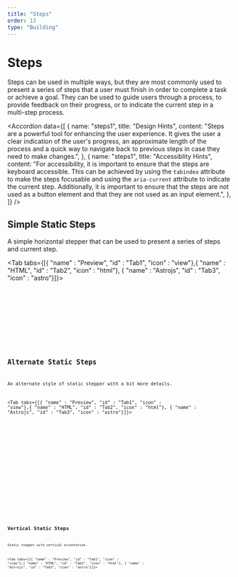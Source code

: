 ```yaml
---
title: "Steps"
order: 13
type: "Building"
---
```



# Steps

Steps can be used in multiple ways, but they are most commonly used to present a series of steps that a user must finish in order to complete a task or achieve a goal. They can be used to guide users through a process, to provide feedback on their progress, or to indicate the current step in a multi-step process.

<Accordion
  data={[
    {
      name: "steps1",
      title: "Design Hints",
      content:
        "Steps are a powerful tool for enhancing the user experience. It gives the user a clear indication of the user's progress, an approximate length of the process and a quick way to navigate back to previous steps in case they need to make changes.",
    },
    {
      name: "steps1",
      title: "Accessiblity Hints",
      content:
        "For accessibility, it is important to ensure that the steps are keyboard accessible. This can be achieved by using the `tabindex` attribute to make the steps focusable and using the `aria-current` attribute to indicate the current step. Additionally, it is important to ensure that the steps are not used as a button element and that they are not used as an input element.",
    },
  ]}
/>

## Simple Static Steps

A simple horizontal stepper that can be used to present a series of steps and current step.

<Tab tabs={[{ "name" : "Preview", "id" : "Tab1", "icon" : "view"},{ "name" : "HTML", "id" : "Tab2", "icon" : "html"}, { "name" : "Astrojs", "id" : "Tab3", "icon" : "astro"}]}>

<section id ="Tab1-panel" role="tabpanel" data-role="tabpanel">
<div class="flex items-center justify-center p-6">
<Steps />
</div>

</section>

<section id ="Tab2-panel" role="tabpanel" data-role="tabpanel">

<Code
  code={StepsCode}
  lang="html"
  title="StepsVariants.html"
  wrap="true"
  data-pagefind-ignore
/>

</section>

<section id ="Tab3-panel" role="tabpanel" data-role="tabpanel">

<Code
  code={StepsCodeAstro}
  lang="astro"
  title="StepsVariants.astro"
  wrap="true"
  data-pagefind-ignore
/>

</section>

</Tab>

## Alternate Static Steps

An alternate style of static stepper with a bit more details.

<Tab tabs={[{ "name" : "Preview", "id" : "Tab1", "icon" : "view"},{ "name" : "HTML", "id" : "Tab2", "icon" : "html"}, { "name" : "Astrojs", "id" : "Tab3", "icon" : "astro"}]}>

<section id ="Tab1-panel" role="tabpanel" data-role="tabpanel">
<div class="flex items-center justify-center p-6">
<AltSteps />
</div>

</section>

<section id ="Tab2-panel" role="tabpanel" data-role="tabpanel">

<Code
  code={AltStepsCode}
  lang="html"
  title="AltStepsVariants.html"
  wrap="true"
  data-pagefind-ignore
/>

</section>

<section id ="Tab3-panel" role="tabpanel" data-role="tabpanel">

<Code
  code={AltStepsCodeAstro}
  lang="astro"
  title="AltStepsVariants.astro"
  wrap="true"
  data-pagefind-ignore
/>

</section>

</Tab>

## Vertical Static Steps

Static stepper with vertical orientation.

<Tab tabs={[{ "name" : "Preview", "id" : "Tab1", "icon" : "view"},{ "name" : "HTML", "id" : "Tab2", "icon" : "html"}, { "name" : "Astrojs", "id" : "Tab3", "icon" : "astro"}]}>

<section id ="Tab1-panel" role="tabpanel" data-role="tabpanel">
<div class="flex items-center justify-center p-6">
<VerticalSteps />
</div>

</section>

<section id ="Tab2-panel" role="tabpanel" data-role="tabpanel">

<Code
  code={VerticalStepsCode}
  lang="html"
  title="VerticalStepsVariants.html"
  wrap="true"
  data-pagefind-ignore
/>

</section>

<section id ="Tab3-panel" role="tabpanel" data-role="tabpanel">

<Code
  code={VerticalStepsCodeAstro}
  lang="astro"
  title="VerticalStepsVariants.astro"
  wrap="true"
  data-pagefind-ignore
/>

</section>

</Tab>

